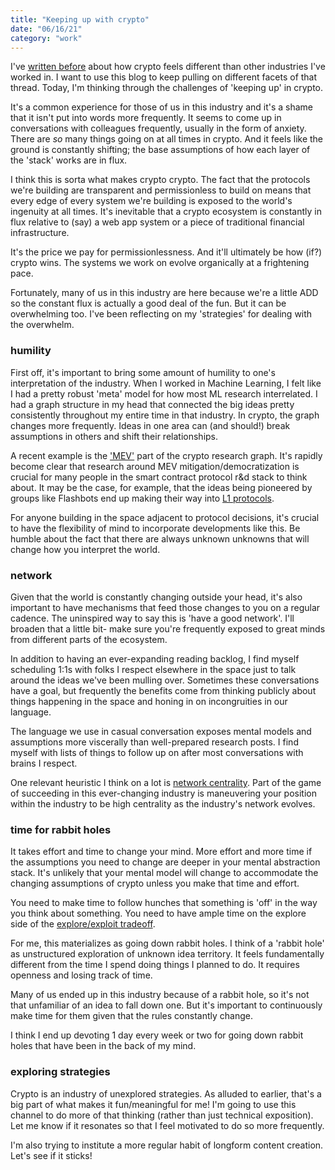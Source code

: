 ```yaml
---
title: "Keeping up with crypto"
date: "06/16/21"
category: "work"
---
```


I've [written before](https://www.lakshmansankar.com/#/crypto-ecosystems) about how crypto feels different than other industries I've worked in. I want to use this blog to keep pulling on different facets of that thread. Today, I'm thinking through the challenges of 'keeping up' in crypto.

It's a common experience for those of us in this industry and it's a shame that it isn't put into words more frequently. It seems to come up in conversations with colleagues frequently, usually in the form of anxiety.  There are *so* many things going on at all times in crypto. And it feels like the ground is constantly shifting; the base assumptions of how each layer of the 'stack' works are in flux.

I think this is sorta what makes crypto crypto. The fact that the protocols we're building are transparent and permissionless to build on means that every edge of every system we're building is exposed to the world's ingenuity at all times. It's inevitable that a crypto ecosystem is constantly in flux relative to (say) a web app system or a piece of traditional financial infrastructure.

It's the price we pay for permissionlessness. And it'll ultimately be how (if?) crypto wins. The systems we work on evolve organically at a frightening pace.

Fortunately, many of us in this industry are here because we're a little ADD so the constant flux is actually a good deal of the fun. But it can be overwhelming too. I've been reflecting on my 'strategies' for dealing with the overwhelm.

### humility

First off, it's important to bring some amount of humility to one's interpretation of the industry. When I worked in Machine Learning, I felt like I had a pretty robust 'meta' model for how most ML research interrelated. I had a graph structure in my head that connected the big ideas pretty consistently throughout my entire time in that industry. In crypto, the graph changes more frequently. Ideas in one area can (and should!) break assumptions in others and shift their relationships.

A recent example is the ['MEV'](https://research.paradigm.xyz/MEV) part of the crypto research graph.  It's rapidly become clear that research around MEV mitigation/democratization is crucial for many people in the smart contract protocol r&d stack to think about. It may be the case, for example, that the ideas being pioneered by groups like Flashbots end up making their way into [L1 protocols](https://ethresear.ch/t/proposer-block-builder-separation-friendly-fee-market-designs/9725).

For anyone building in the space adjacent to protocol decisions, it's crucial to have the flexibility of mind to incorporate developments like this. Be humble about the fact that there are always unknown unknowns that will change how you interpret the world.

### network

Given that the world is constantly changing outside your head, it's also important to have mechanisms that feed those changes to you on a regular cadence. The uninspired way to say this is 'have a good network'. I'll broaden that a little bit- make sure you're frequently exposed to great minds from different parts of the ecosystem.

In addition to having an ever-expanding reading backlog, I find myself scheduling 1:1s with folks I respect elsewhere in the space just to talk around the ideas we've been mulling over. Sometimes these conversations have a goal, but frequently the benefits come from thinking publicly about things happening in the space and honing in on incongruities in our language.

The language we use in casual conversation exposes mental models and assumptions more viscerally than well-prepared research posts. I find myself with lists of things to follow up on after most conversations with brains I respect.

One relevant heuristic I think on a lot is [network centrality](https://en.wikipedia.org/wiki/Centrality). Part of the game of succeeding in this ever-changing industry is maneuvering your position within the industry to be high centrality as the industry's network evolves.

### time for rabbit holes

It takes effort and time to change your mind. More effort and more time if the assumptions you need to change are deeper in your mental abstraction stack. It's unlikely that your mental model will change to accommodate the changing assumptions of crypto unless you make that time and effort.

You need to make time to follow hunches that something is 'off' in the way you think about something. You need to have ample time on the explore side of the [explore/exploit tradeoff](https://conceptually.org/concepts/explore-or-exploit).

For me, this materializes as going down rabbit holes. I think of a 'rabbit hole' as unstructured exploration of unknown idea territory. It feels fundamentally different from the time I spend doing things I planned to do. It requires openness and losing track of time.

Many of us ended up in this industry because of a rabbit hole, so it's not that unfamiliar of an idea to fall down one. But it's important to continuously make time for them given that the rules constantly change.

I think I end up devoting 1 day every week or two for going down rabbit holes that have been in the back of my mind.

### exploring strategies

Crypto is an industry of unexplored strategies. As alluded to earlier, that's a big part of what makes it fun/meaningful for me! I'm going to use this channel to do more of that thinking (rather than just technical exposition). Let me know if it resonates so that I feel motivated to do so more frequently.

I'm also trying to institute a more regular habit of longform content creation. Let's see if it sticks!